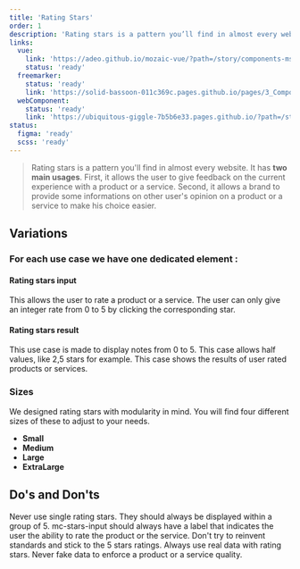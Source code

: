 ```yaml
---
title: 'Rating Stars'
order: 1
description: 'Rating stars is a pattern you’ll find in almost every website. It has two main usages. First, it allows the user to give feedback on the current experience with a product or a service. Second, it allows a brand to provide some informations on other user’s opinion on a product or a service to make his choice easier.'
links:
  vue:
    link: 'https://adeo.github.io/mozaic-vue/?path=/story/components-mstarsinput'
    status: 'ready'
  freemarker:
    status: 'ready'
    link: 'https://solid-bassoon-011c369c.pages.github.io/pages/3_Components/rating-stars/'
  webComponent:
    status: 'ready'
    link: 'https://ubiquitous-giggle-7b5b6e33.pages.github.io/?path=/story/components-ratings'
status:
  figma: 'ready'
  scss: 'ready'
---
```


> Rating stars is a pattern you'll find in almost every website. It has **two main usages**. First, it allows the user to give feedback on the current experience with a product or a service. Second, it allows a brand to provide some informations on other user's opinion on a product or a service to make his choice easier.

## Variations

<Story id="indicator-rating-stars-result--all-sizes" />

### For each use case we have one dedicated element :

#### Rating stars input

This allows the user to rate a product or a service. The user can only give an integer rate from 0 to 5 by clicking the corresponding star.

<Story id="form-rating-stars-input--default" />

#### Rating stars result

This use case is made to display notes from 0 to 5. This case allows half values, like 2,5 stars for example. This case shows the results of user rated products or services.

<Story id="indicator-rating-stars-result--default" />

### Sizes

We designed rating stars with modularity in mind. You will find four different sizes of these to adjust to your needs.

- **Small**
- **Medium**
- **Large**
- **ExtraLarge**

<Story id="indicator-rating-stars-result--all-sizes" />

## Do's and Don'ts

<HintItem dont="true">
  Never use single rating stars. They should always be displayed within a group
  of 5.
</HintItem>
<HintItem dont="true">
  mc-stars-input should always have a label that indicates the user the ability
  to rate the product or the service.
</HintItem>
<HintItem dont="true">
  Don't try to reinvent standards and stick to the 5 stars ratings.
</HintItem>
<HintItem dont="true">
  Always use real data with rating stars. Never fake data to enforce a product
  or a service quality.
</HintItem>
